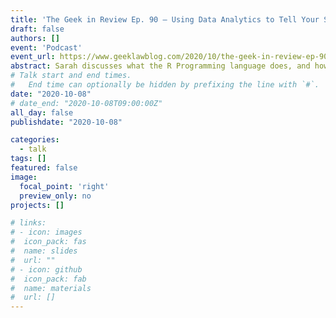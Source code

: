 ```yaml
---
title: 'The Geek in Review Ep. 90 – Using Data Analytics to Tell Your Story with RStudio’s Sarah Lin'
draft: false
authors: []
event: 'Podcast'
event_url: https://www.geeklawblog.com/2020/10/the-geek-in-review-ep-90-using-data-analytics-to-tell-your-story-with-rstudios-sarah-lin.html
abstract: Sarah discusses what the R Programming language does, and how she got interested in the profession of statistical computing. While some may not see a direct link between being a law librarian and an R programmer, there are actually a number of skills librarians possess which make them well suited for data analytics. One skill is our ability to understand, clean, and organize information. For RStudios, the Chief Scientist, Hadley Wickam created Tidyverse which helps in handling the clean data tasks. And there are also resources like Shinyapps.io to help organize. Throw in a law librarian to have it all make sense and tell a story and you have a fantastic combination of skills and tools. And we should mention that it is free open-source software.
# Talk start and end times.
#   End time can optionally be hidden by prefixing the line with `#`.
date: "2020-10-08"
# date_end: "2020-10-08T09:00:00Z"
all_day: false
publishdate: "2020-10-08"

categories:
  - talk
tags: []
featured: false
image:
  focal_point: 'right'
  preview_only: no
projects: []

# links:
# - icon: images
#  icon_pack: fas
#  name: slides
#  url: ""
# - icon: github
#  icon_pack: fab
#  name: materials
#  url: []
---
```

